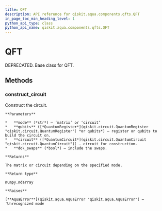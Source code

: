 ```yaml
---
title: QFT
description: API reference for qiskit.aqua.components.qfts.QFT
in_page_toc_min_heading_level: 1
python_api_type: class
python_api_name: qiskit.aqua.components.qfts.QFT
---
```


# QFT

<Class id="qiskit.aqua.components.qfts.QFT" isDedicatedPage={true} github="https://github.com/qiskit-community/qiskit-aqua/tree/stable/0.7/qiskit/aqua/components/qfts/qft.py" signature="QFT">
  DEPRECATED. Base class for QFT.

  ## Methods

  ### construct\_circuit

  <Function id="qiskit.aqua.components.qfts.QFT.construct_circuit" signature="QFT.construct_circuit(mode='circuit', qubits=None, circuit=None, do_swaps=True)">
    Construct the circuit.

    **Parameters**

    *   **mode** (*str*) – ‘matrix’ or ‘circuit’
    *   **qubits** ([*QuantumRegister*](qiskit.circuit.QuantumRegister "qiskit.circuit.QuantumRegister") *or qubits*) – register or qubits to build the circuit on.
    *   **circuit** ([*QuantumCircuit*](qiskit.circuit.QuantumCircuit "qiskit.circuit.QuantumCircuit")) – circuit for construction.
    *   **do\_swaps** (*bool*) – include the swaps.

    **Returns**

    The matrix or circuit depending on the specified mode.

    **Return type**

    numpy.ndarray

    **Raises**

    [**AquaError**](qiskit.aqua.AquaError "qiskit.aqua.AquaError") – ‘Unrecognized mode
  </Function>
</Class>

